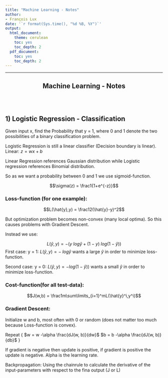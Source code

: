```yaml
---
title: "Machine Learning - Notes"
author:
- François Lux
date: '`r format(Sys.time(), "%d %B, %Y")`'
output:
  html_document:
    theme: cerulean
    toc: yes
    toc_depth: 2
  pdf_document:
    toc: yes
    toc_depth: 2
---
```

***
<div style="text-align: center;" markdown="1">
# Machine Learning - Notes
</div>

<br><br>

## 1) Logistic Regression - Classification

Given input x, find the Probability that y = 1, where 0 and 1 denote the two possibilities of a binary classification problem. 

Logistic Regression is still a linear classifier (Decision boundary is linear).  
Linear: $z = wx + b$

Linear Regression references Gaussian distribution while Logistic regression references Binomial distribution.

So as we want a probability between 0 and 1 we use sigmoid-function.

$$\sigma(z) = \frac1{1+e^{-z}}$$

### Loss-function (for one example):
$$L(\hat{y},y) = \frac12(\hat{y}-y)^2$$

But optimization problem becomes non-convex (many local optima). So this causes problems with Gradient Descent.

Instead we use:  

$$L(\hat{y},y)=-(y\;log\hat{y} + (1 - y)\;log(1-\hat{y}))$$
First case: y = 1: $L(\hat{y},y)=-\;log\hat{y}$ wants a large $\hat{y}$ in order to minimize loss-function.  

Second case: y = 0: $L(\hat{y},y)=-log(1-\hat{y}))$ wants a small $\hat{y}$ in order to minimize loss-function.  

### Cost-function(for all test-data):  
$$J(w,b) = \frac1m\sum\limits_{i=1}^mL(\hat{y}^i,y^i)$$   

### Gradient Descent:

Initialize w and b, most often with 0 or random (does not matter too much because Loss-function is convex).

Repeat {
  $w = w -\alpha \frac{dJ(w, b)}{dw}$
  $b = b -\alpha \frac{dJ(w, b)}{db}$
}

If gradient is negative then update is positive, if gradient is positive the update is negative. Alpha is the learning rate. 

Backpropagation: Using the chainrule to calculate the derivative of the input-parameters with respect to the fina output (J or L)

 


